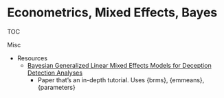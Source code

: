 # Econometrics, Mixed Effects, Bayes

TOC



Misc

* Resources
	* [Bayesian Generalized Linear Mixed Effects Models for Deception Detection Analyses](https://psyarxiv.com/fdh5b/)
		* Paper that's an in-depth tutorial. Uses {brms}, {emmeans}, {parameters}




















